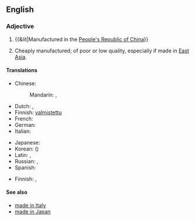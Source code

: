 ==English==
{{wikipedia}}

===Adjective===
{{en-adj|head=[[made]] [[in]] [[China]]|-}}

# {{&lit|Manufactured in the [[People's Republic of China]]}}
# {{context|idiomatic|lang=en}} Cheaply manufactured; of poor or low quality, especially if made in [[East Asia]].

====Translations====
{{trans-top|manufactured in the PRC}}
* Chinese:
*: Mandarin: {{t+|cmn|中國製造|sc=Hani}}, {{t|cmn|中国制造|tr=Zhōngguó zhìzào|sc=Hani}}
* Dutch: {{t|nl|geproduceerd in China}}, {{t|nl|vervaardigd in China}}
* Finnish: [[valmistettu]] {{t+|fi|Kiina|alt=Kiinassa}}
* French: {{t|fr|fabriqué en Chine}}
* German: {{t|de|hergestellt in China}}
* Italian: {{t|it|fatto in Cina}}
{{trans-mid}}
* Japanese: {{t|ja|中国製|tr=ちゅうごくせい, Chūgoku-sei|sc=Jpan}}
* Korean: {{t|ko|중국산|tr=Jungguk-san|sc=Kore}} ({{t|ko|中國産|sc=Kore}})
* Latin: {{t|la|factum in Sina|n}}, {{t|la|factus in Sina|m}}
* Russian: {{t|ru|сделано в Китае|tr=sdélano v Kitáje|sc=Cyrl}}, {{t|ru|сделано в КНР|tr=sdélano v ka-en-ér|sc=Cyrl}} {{qualifier|less common}}
* Spanish: {{t|es|hecho en China}}
{{trans-bottom}}

{{trans-top|cheaply manufactured, especially in East Asia; of poor or low quality}}
* Finnish: {{t+|fi|kiinalainen}} {{qualifier|"Chinese"}}, {{t+|fi|venäläinen}} {{qualifier|"Russian"}}
{{trans-mid}}
{{trans-bottom}}

====See also====
* [[made in Italy]]
* [[made in Japan]]